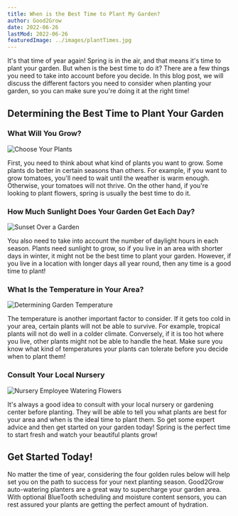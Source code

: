 ```yaml
---
title: When is the Best Time to Plant My Garden?
author: Good2Grow
date: 2022-06-26
lastMod: 2022-06-26
featuredImage: ../images/plantTimes.jpg
---
```


It's that time of year again! Spring is in the air, and that means it's time to plant your garden. But when is the best time to do it? There are a few things you need to take into account before you decide. In this blog post, we will discuss the different factors you need to consider when planting your garden, so you can make sure you're doing it at the right time!

<h2>Determining the Best Time to Plant Your Garden</h2>

<h3>What Will You Grow?</h3>

![Choose Your Plants](../images/flowersVegetables.jpg)

First, you need to think about what kind of plants you want to grow. Some plants do better in certain seasons than others. For example, if you want to grow tomatoes, you'll need to wait until the weather is warm enough. Otherwise, your tomatoes will not thrive. On the other hand, if you're looking to plant flowers, spring is usually the best time to do it.

<h3>How Much Sunlight Does Your Garden Get Each Day?</h3>

![Sunset Over a Garden](../images/sunset-flower.jpg)

You also need to take into account the number of daylight hours in each season. Plants need sunlight to grow, so if you live in an area with shorter days in winter, it might not be the best time to plant your garden. However, if you live in a location with longer days all year round, then any time is a good time to plant!

<h3>What Is the Temperature in Your Area?</h3>

![Determining Garden Temperature](../images/temperature.jpg)

The temperature is another important factor to consider. If it gets too cold in your area, certain plants will not be able to survive. For example, tropical plants will not do well in a colder climate. Conversely, if it is too hot where you live, other plants might not be able to handle the heat. Make sure you know what kind of temperatures your plants can tolerate before you decide when to plant them!

<h3>Consult Your Local Nursery</h3>

![Nursery Employee Watering Flowers](../images/nursery.jpg)

It's always a good idea to consult with your local nursery or gardening center before planting. They will be able to tell you what plants are best for your area and when is the ideal time to plant them. So get some expert advice and then get started on your garden today! Spring is the perfect time to start fresh and watch your beautiful plants grow!

<h2>Get Started Today!</h2>

No matter the time of year, considering the four golden rules below will help set you on the path to success for your next planting season. Good2Grow auto-watering planters are a great way to supercharge your garden area. With optional BlueTooth scheduling and moisture content sensors, you can rest assured your plants are getting the perfect amount of hydration.

